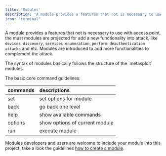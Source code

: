 ```yaml
---
title: 'Modules'
description: 'A module provides a features that not is necessary to use with access point.'
icon: "terminal"
---
```


A module provides a features that not is necessary to use with access point, the must modules are projected for add a new functionality into attack, like `devices discovery`, `services enumeration`, `perform deauthentication attacks` and etc.  Modules are introduced to add more functionalities to complement the attack. 

<Info title="Module Syntax">
The syntax of modules basically follows the structure of the `metasploit` modules.
</Info>

The basic core command guidelines:

| commands | descriptions | 
|:-----------|:------------|
set  | set options for module
back  | go back one level
help  | show avaliable commands 
options  | show options of current module
run  | execute module

Modules developers and users are welcome to include your module into this project, take a look the guidelines [how to create a module](#development).
